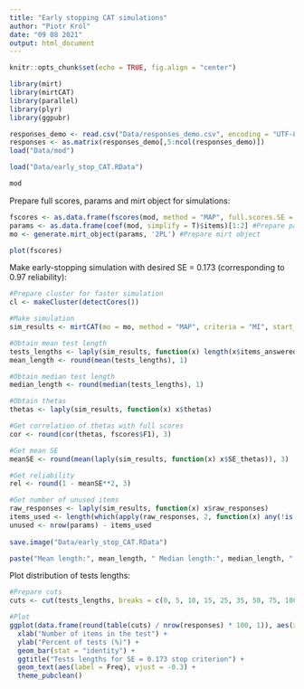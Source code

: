 ```yaml
---
title: "Early stopping CAT simulations"
author: "Piotr Król"
date: "09 08 2021"
output: html_document
---
```


```r
knitr::opts_chunk$set(echo = TRUE, fig.align = "center")
```

```r
library(mirt)
library(mirtCAT)
library(parallel)
library(plyr)
library(ggpubr)
```

```r
responses_demo <- read.csv("Data/responses_demo.csv", encoding = "UTF-8")
responses <- as.matrix(responses_demo[,5:ncol(responses_demo)])
load("Data/mod")
```

```r
load("Data/early_stop_CAT.RData")
```

```r
mod
```
Prepare full scores, params and mirt object for simulations:

```r
fscores <- as.data.frame(fscores(mod, method = "MAP", full.scores.SE = T)) #Obtain full scores
params <- as.data.frame(coef(mod, simplify = T)$items)[1:2] #Prepare params
mo <- generate.mirt_object(params, '2PL') #Prepare mirt object
```

```r
plot(fscores)
```

Make early-stopping simulation with desired SE = 0.173 (corresponding to 0.97 reliability):

```r
#Prepare cluster for faster simulation
cl <- makeCluster(detectCores())

#Make simulation
sim_results <- mirtCAT(mo = mo, method = "MAP", criteria = "MI", start_item = "MI", local_pattern = responses, cl = cl, design = list(min_SEM = 0.173))

#Obtain mean test length
tests_lengths <- laply(sim_results, function(x) length(x$items_answered))
mean_length <- round(mean(tests_lengths), 1)

#Obtain median test length
median_length <- round(median(tests_lengths), 1)

#Obtain thetas
thetas <- laply(sim_results, function(x) x$thetas)

#Get correlation of thetas with full scores
cor <- round(cor(thetas, fscores$F1), 3)

#Get mean SE
meanSE <- round(mean(laply(sim_results, function(x) x$SE_thetas)), 3)

#Get reliability
rel <- round(1 - meanSE**2, 3)

#Get number of unused items
raw_responses <- laply(sim_results, function(x) x$raw_responses)
items_used <- length(which(apply(raw_responses, 2, function(x) any(!is.na(x)))))
unused <- nrow(params) - items_used
  
save.image("Data/early_stop_CAT.RData")
```

```r
paste("Mean length:", mean_length, " Median length:", median_length, " Correlation:", cor, " Mean SE:", meanSE, " Reliability:", rel, " Unused:", unused)
```

Plot distribution of tests lengths:

```r
#Prepare cuts
cuts <- cut(tests_lengths, breaks = c(0, 5, 10, 15, 25, 35, 50, 75, 100, 150, 200, 669, 670), labels = c("1 - 5", "6 - 10", "11 - 15", "16 - 25", "26 - 35", "36 - 50", "51 - 75", "76 - 100", "101 - 150", "151 - 200", "201 - 669", "670"))

#Plot
ggplot(data.frame(round(table(cuts) / nrow(responses) * 100, 1)), aes(x = cuts, y = Freq)) +
  xlab("Number of items in the test") +
  ylab("Percent of tests (%)") +
  geom_bar(stat = "identity") +
  ggtitle("Tests lengths for SE = 0.173 stop criterion") +
  geom_text(aes(label = Freq), vjust = -0.3) + 
  theme_pubclean() 
```


